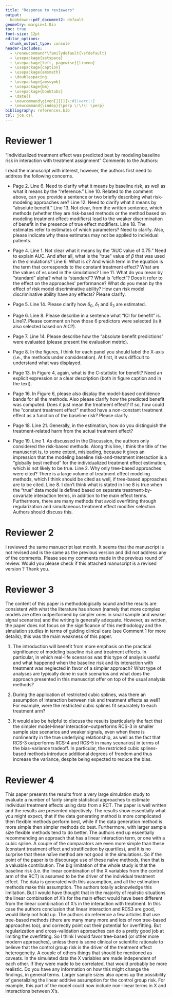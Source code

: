 ```yaml
---
title: "Response to reviewers"
output:
  bookdown::pdf_document2: default
geometry: margin=1.0in
toc: true
font-size: 12pt
editor_options: 
  chunk_output_type: console
header-includes:
  - \renewcommand*\familydefault{\sfdefault}
  - \usepackage{setspace}
  - \usepackage[left, pagewise]{lineno}
  - \usepackage{caption}
  - \usepackage{amsmath}
  - \doublespacing
  - \usepackage{amssymb}
  - \usepackage{bm}
  - \usepackage{booktabs}
  - \date{}
  - \newcommand\given[1][]{\:#1\vert\:}
  - \newcommand{\indep}{\perp \!\!\! \perp}
bibliography: references.bib
csl: jce.csl
---
```


# Reviewer 1 {-}
"Individualized treatment effect was predicted best by modeling baseline risk in
interaction with treatment assignment"
Comments to the Authors:

I read the manuscript with interest, however, the authors first need to address
the following concerns.

- Page 2.  Line 6. Need to clarify what it means by baseline risk, as well as
what it means by the “reference.”  Line 10. Related to the comment above, can
you provide a sentence or two briefly describing what risk-modeling approaches
are?  Line 12. Need to clarify what it means by “absolute benefit.”
Line 13. Not clear, from the written sentence, which methods (whether they are
risk-based methods or the method based on modeling treatment effect-modifiers)
lead to the weaker discrimination of benefit in the presence of true effect
modifiers.  Line 18. The estimates refer to estimates of which parameters? Need
to clarify. Also, please indicate why these estimates may not be applied to
individual patients. \textcolor{green}{[DONE]}

- Page 4.  Line 1. Not clear what it means by the "AUC value of 0.75." Need to
explain AUC. And after all, what is the "true" value of $\beta$ that was used in the
simulations?  Line 6. What is c? And which term in the equation is the term that
corresponds to the constant treatment effect? What are the values of vs used in
the simulations?  Line 11. What do you mean by “standard” alpha? what is
"standard"? What is "effect"? Does it refer to the effect on the approaches'
performance? What do you mean by the effect of risk model discriminative
ability? How can risk model discriminative ability have any effects? Please
clarify. \textcolor{green}{[DONE]}

- Page 5.  Line 14. Please clarify how $\delta_0$, $\delta_1$ and $\delta_3$ are
  estimated. \textcolor{green}{[DONE]}

- Page 6.  Line 8. Please describe in a sentence what "ICI for benefit" is.
Line17. Please comment on how those 6 predictors were selected (is it also
selected based on AIC?). \textcolor{green}{[DONE]}

-  Page 7.  Line 14. Please describe how the "absolute benefit predictions" were
evaluated (please present the evaluation metric). \textcolor{green}{[DONE]}

- Page 8. In the figures, I think for each panel you should label the X-axis
(i.e., the methods under consideration). At first, it was difficult to
understand what was displayed. \textcolor{green}{[DONE]}

- Page 13. In Figure 4, again, what is the C-statistic for benefit? Need an
explicit expression or a clear description (both in figure caption and in the
text). \textcolor{green}{[DONE]}

- Page 16. In Figure 6, please also display the model-based confidence bands for
all the methods. Also please clarify how the predicted benefit was
computed. Does it just mean the treatment effect? If so, how could the "constant
treatment effect" method have a non-constant treatment effect as a function of
the baseline risk? Please clarify. \textcolor{green}{[DONE]}

- Page 18.  Line 21. Generally, in the estimation, how do you distinguish the
treatment-related harm from the actual treatment effect? \textcolor{red}{[UNRESOLVED]}

- Page 19.  Line 1. As discussed in the Discussion, the authors only considered
the risk-based methods. Along this line, I think the title of the manuscript is,
to some extent, misleading, because it gives an impression that the modeling
baseline risk-and-treatment interaction is a “globally best method” for the
individualized treatment effect estimation, which is not likely to be true.
Line 2. Why only tree-based approaches were cited? There is a large volume of
treatment effect modeling methods, which I think should be cited as well, if
tree-based approaches are to be cited.  Line 8. I don’t think what is stated in
line 8 is true when the "true" data model is defined based on separate
treatment-by-covariate interaction terms, in addition to the main effect
terms. Furthermore, there are many methods that avoid overfitting through
regularization and simultaneous treatment effect modifier selection. Authors
should discuss this. \textcolor{red}{[UNRESOLVED]}

# Reviewer 2 {-}

I reviewed the same manuscript last month. It seems that the manuscript is not
revised and is the same as the previous version and did not address any of the
comments. Please see my comments made in the previous round of review. Would you
please check if this attached manuscript is a revised version ? Thank you.

# Reviewer 3 {-}

The content of this paper is methodologically sound and the results
are consistent with what the literature has shown (namely that more complex
models are often outperformed by simpler ones in small sample and weaker signal
scenarios) and the writing is generally adequate. However, as written, the paper
does not focus on the significance of this methodology and the simulation
studies in terms of guiding clinical care (see Comment 1 for more details); this
was the main weakness of this paper.

1. The introduction will benefit from more emphasis on the practical
   significance of modeling baseline risk and treatment effects. In particular,
   in which real-life scenarios was this type of analysis useful and what
   happened when the baseline risk and its interaction with treatment was
   neglected in favor of a simpler approach? What type of analyses are typically
   done in such scenarios and what does the approach presented in this
   manuscript offer on top of the usual analysis methods?

2. During the application of restricted cubic splines, was there an assumption
   of interaction between risk and treatment effects as well? For example, were
   the restricted cubic splines fit separately to each treatment arm?

3. It would also be helpful to discuss the results (particularly the fact that
   the simpler model--linear interaction--outperforms RCS-3 in smaller sample
   size scenarios and weaker signals, even when there is nonlinearity in the
   true underlying relationship, as well as the fact that RCS-3 outperforms
   RCS-4 and RCS-5 in many scenarios) in terms of the bias-variance tradeoff. In
   particular, the restricted cubic splines-based methods introduce additional
   degrees of freedom and thus increase the variance, despite being expected to
   reduce the bias.

# Reviewer 4 {-}

This paper presents the results from a very large simulation study to
evaluate a number of fairly simple statistical approaches to estimate individual
treatment effects using data from a RCT. The paper is well written and the
results are presented objectively. The results show essentially what you might
expect, that if the data generating method is more complicated then flexible
methods perform best, while if the data generation method is more simple then
simpler methods do best. Furthermore, with larger sample size flexible methods
tend to do better. The authors end up essentially recommending an approach that
has a linear interaction term, or one with a cubic spline. A couple of the
comparators are even more simple than these (constant treatment effect and
stratification by quartiles), and it is no surprise that these naïve method are
not good in the simulations. So if the point of the paper is to discourage use
of these naïve methods, then that is a valuable contribution.  The big
limitation of the whole study is that the baseline risk (i.e. the linear
combination of the X variables from the control arm of the RCT) is assumed to be
the driver of the individual treatment effect. The data is generated with this
assumption, and all the estimation methods make this assumption. The authors
totally acknowledge this limitation. But I would have thought that in the
majority of realistic situations the linear combination of X’s for the main
effect would have been different from the linear combination of X’s in the
interaction with treatment. In this case the authors conclusion that linear
interaction and RCS3 are good, would likely not hold up. The authors do
reference a few articles that use tree-based methods (there are many many more
and lots of non tree-based approaches too), and correctly point out their
potential for overfitting. But regularization and cross-validation approaches
can do a pretty good job at limiting the overfitting. So I think I would favor
tree-based (or other more modern approaches), unless there is some clinical or
scientific rationale to believe that the control group risk is the driver of the
treatment effect heterogeneity.  A couple of others things that should be
mentioned as caveats. In the simulated data the X variables are made independent
of each other. If they were made to be correlated, that would probably be more
realistic. Do you have any information on how this might change the findings, in
general terms.  Larger sample sizes also opens up the possibility of
generalizing the linear additive assumption for the control group risk. For
example, this part of the model could now include non-linear terms in X and
interactions between X’s.
